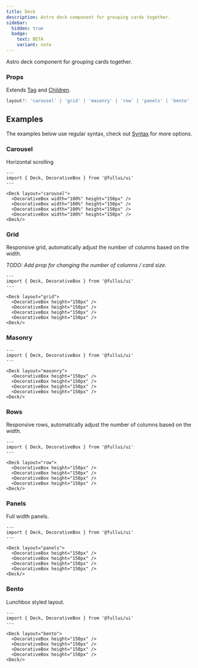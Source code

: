 ```yaml
---
title: Deck
description: Astro deck component for grouping cards together.
sidebar:
  hidden: true
  badge:
    text: BETA
    variant: note
---
```


Astro deck component for grouping cards together.

### Props
Extends [Tag](/utility/tag) and [Children](/utility/children).
```ts
layout?: 'carousel' | 'grid' | 'masonry' | 'row' | 'panels' | 'bento'
```

## Examples
The examples below use regular syntax, check out [Syntax](/overview/syntax) for more options.

### Carousel
Horizontal scrolling
```astro live
---
import { Deck, DecorativeBox } from '@fullui/ui'
---

<Deck layout="carousel">
  <DecorativeBox width="100%" height="150px" />
  <DecorativeBox width="100%" height="150px" />
  <DecorativeBox width="100%" height="150px" />
  <DecorativeBox width="100%" height="150px" />
<Deck/>
```

### Grid
Responsive grid, automatically adjust the number of columns based on the width.

_TODO: Add prop for changing the number of columns / card size._
```astro live
---
import { Deck, DecorativeBox } from '@fullui/ui'
---

<Deck layout="grid">
  <DecorativeBox height="150px" />
  <DecorativeBox height="150px" />
  <DecorativeBox height="150px" />
  <DecorativeBox height="150px" />
<Deck/>
```

### Masonry
```astro live
---
import { Deck, DecorativeBox } from '@fullui/ui'
---

<Deck layout="masonry">
  <DecorativeBox height="150px" />
  <DecorativeBox height="150px" />
  <DecorativeBox height="150px" />
  <DecorativeBox height="150px" />
<Deck/>
```

### Rows
Responsive rows, automatically adjust the number of columns based on the width.
```astro live
---
import { Deck, DecorativeBox } from '@fullui/ui'
---

<Deck layout="row">
  <DecorativeBox height="150px" />
  <DecorativeBox height="150px" />
  <DecorativeBox height="150px" />
  <DecorativeBox height="150px" />
<Deck/>
```

### Panels

Full width panels.
```astro live
---
import { Deck, DecorativeBox } from '@fullui/ui'
---

<Deck layout="panels">
  <DecorativeBox height="150px" />
  <DecorativeBox height="150px" />
  <DecorativeBox height="150px" />
  <DecorativeBox height="150px" />
<Deck/>
```

### Bento

Lunchbox styled layout.
```astro live
---
import { Deck, DecorativeBox } from '@fullui/ui'
---

<Deck layout="bento">
  <DecorativeBox height="150px" />
  <DecorativeBox height="150px" />
  <DecorativeBox height="150px" />
  <DecorativeBox height="150px" />
<Deck/>
```
